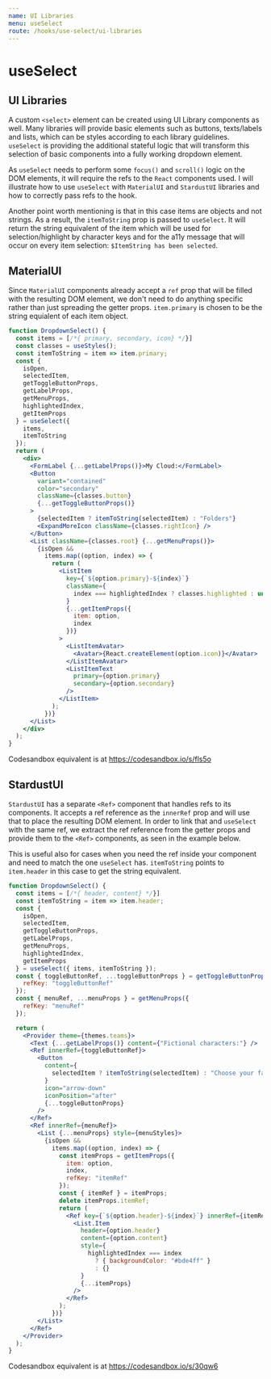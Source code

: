 ```yaml
---
name: UI Libraries
menu: useSelect
route: /hooks/use-select/ui-libraries
---
```



# useSelect

## UI Libraries

A custom `<select>` element can be created using UI Library components as well. Many libraries will provide basic elements such
as buttons, texts/labels and lists, which can be styles according to each library guidelines. `useSelect` is providing the additional
stateful logic that will transform this selection of basic components into a fully working dropdown element.

As `useSelect` needs to perform some `focus()` and `scroll()` logic on the DOM elements, it will require the refs to the `React`
components used. I will illustrate how to use `useSelect` with `MaterialUI` and `StardustUI` libraries and how to correctly pass
refs to the hook.

Another point worth mentioning is that in this case items are objects and not strings. As a result, the `itemToString` prop is passed
to `useSelect`. It will return the string equivalent of the item which will be used for selection/highlight by character keys and
for the a11y message that will occur on every item selection: `$ItemString has been selected`.

## MaterialUI

Since `MaterialUI` components already accept a `ref` prop that will be filled with the resulting DOM element, we don't need to do
anything specific rather than just spreading the getter props. `item.primary` is chosen to be the string equialent of each item
object.

```jsx
function DropdownSelect() {
  const items = [/*{ primary, secondary, icon} */}]
  const classes = useStyles();
  const itemToString = item => item.primary;
  const {
    isOpen,
    selectedItem,
    getToggleButtonProps,
    getLabelProps,
    getMenuProps,
    highlightedIndex,
    getItemProps
  } = useSelect({
    items,
    itemToString
  });
  return (
    <div>
      <FormLabel {...getLabelProps()}>My Cloud:</FormLabel>
      <Button
        variant="contained"
        color="secondary"
        className={classes.button}
        {...getToggleButtonProps()}
      >
        {selectedItem ? itemToString(selectedItem) : "Folders"}
        <ExpandMoreIcon className={classes.rightIcon} />
      </Button>
      <List className={classes.root} {...getMenuProps()}>
        {isOpen &&
          items.map((option, index) => {
            return (
              <ListItem
                key={`${option.primary}-${index}`}
                className={
                  index === highlightedIndex ? classes.highlighted : undefined
                }
                {...getItemProps({
                  item: option,
                  index
                })}
              >
                <ListItemAvatar>
                  <Avatar>{React.createElement(option.icon)}</Avatar>
                </ListItemAvatar>
                <ListItemText
                  primary={option.primary}
                  secondary={option.secondary}
                />
              </ListItem>
            );
          })}
      </List>
    </div>
  );
}
```

Codesandbox equivalent is at https://codesandbox.io/s/fls5o

## StardustUI

`StardustUI` has a separate `<Ref>` component that handles refs to its components. It accepts a ref reference as the
`innerRef` prop and will use that to place the resulting DOM element. In order to link that and `useSelect` with the
same ref, we extract the ref reference from the getter props and provide them to the `<Ref>` components, as seen in
the example below.

This is useful also for cases when you need the ref inside your component and need to match the one `useSelect` has.
`itemToString` points to `item.header` in this case to get the string equivalent.

```jsx
function DropdownSelect() {
  const items = [/*{ header, content} */}]
  const itemToString = item => item.header;
  const {
    isOpen,
    selectedItem,
    getToggleButtonProps,
    getLabelProps,
    getMenuProps,
    highlightedIndex,
    getItemProps
  } = useSelect({ items, itemToString });
  const { toggleButtonRef, ...toggleButtonProps } = getToggleButtonProps({
    refKey: "toggleButtonRef"
  });
  const { menuRef, ...menuProps } = getMenuProps({
    refKey: "menuRef"
  });

  return (
    <Provider theme={themes.teams}>
      <Text {...getLabelProps()} content={"Fictional characters:"} />
      <Ref innerRef={toggleButtonRef}>
        <Button
          content={
            selectedItem ? itemToString(selectedItem) : "Choose your favorite"
          }
          icon="arrow-down"
          iconPosition="after"
          {...toggleButtonProps}
        />
      </Ref>
      <Ref innerRef={menuRef}>
        <List {...menuProps} style={menuStyles}>
          {isOpen &&
            items.map((option, index) => {
              const itemProps = getItemProps({
                item: option,
                index,
                refKey: "itemRef"
              });
              const { itemRef } = itemProps;
              delete itemProps.itemRef;
              return (
                <Ref key={`${option.header}-${index}`} innerRef={itemRef}>
                  <List.Item
                    header={option.header}
                    content={option.content}
                    style={
                      highlightedIndex === index
                        ? { backgroundColor: "#bde4ff" }
                        : {}
                    }
                    {...itemProps}
                  />
                </Ref>
              );
            })}
        </List>
      </Ref>
    </Provider>
  );
}
```

Codesandbox equivalent is at https://codesandbox.io/s/30qw6
